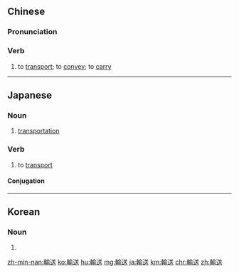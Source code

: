 {{also|输送}}
==Chinese==
{{zh-forms|s=输送}}

===Pronunciation===
{{zh-pron
|m=shūsòng
|c=syu1 sung3
|mn=su-sàng/qz,xm,zz:su-sòng
|cat=v
}}

===Verb===
{{zh-verb}}

# to [[transport]]; to [[convey]]; to [[carry]]

----

==Japanese==
{{ja-kanjitab|ゆ|そう|yomi=o}}

===Noun===
{{ja-noun|ゆそう}}

# [[transportation]]

===Verb===
{{ja-verb-suru|tr=trans|ゆそう}}

# to [[transport]]

====Conjugation====
{{ja-suru|ゆそう}}
----
==Korean==
{{ko-hanjatab}}

===Noun===
{{ko-noun|hj|hangeul=수송}}

# {{hanja form of|수송|[[transportation]]}}

[[zh-min-nan:輸送]]
[[ko:輸送]]
[[hu:輸送]]
[[mg:輸送]]
[[ja:輸送]]
[[km:輸送]]
[[chr:輸送]]
[[zh:輸送]]